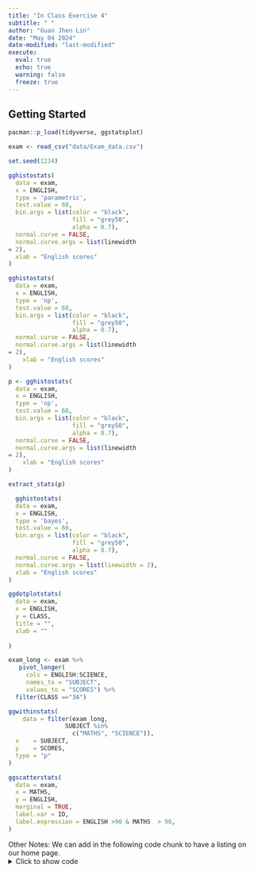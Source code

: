 ```yaml
---
title: "In Class Exercise 4"
subtitle: " "
author: "Guan Jhen Lin"
date: "May 04 2024"
date-modified: "last-modified"
execute: 
  eval: true
  echo: true
  warning: false
  freeze: true
---
```


## Getting Started

```r
pacman::p_load(tidyverse, ggstatsplot)
```

```r
exam <- read_csv("data/Exam_data.csv")
```

```r
set.seed(1234)
```

```r
gghistostats(
  data = exam,
  x = ENGLISH, 
  type = 'parametric',
  test.value = 60, 
  bin.args = list(color = "black",
                  fill = "grey50",
                  alpha = 0.7), 
  normal.curve = FALSE,
  normal.curve.args = list(linewidth 
= 2), 
  xlab = "English scores"
)
```

```r

gghistostats(
  data = exam,
  x = ENGLISH, 
  type = 'np',
  test.value = 60, 
  bin.args = list(color = "black",
                  fill = "grey50",
                  alpha = 0.7), 
  normal.curve = FALSE,
  normal.curve.args = list(linewidth 
= 2), 
    xlab = "English scores"
)
```

```r
p <- gghistostats(
  data = exam,
  x = ENGLISH, 
  type = 'np',
  test.value = 60, 
  bin.args = list(color = "black",
                  fill = "grey50",
                  alpha = 0.7), 
  normal.curve = FALSE,
  normal.curve.args = list(linewidth 
= 2), 
    xlab = "English scores"
)

```

```r
extract_stats(p)
```

```r
  gghistostats(
  data = exam,
  x = ENGLISH, 
  type = 'bayes',
  test.value = 60, 
  bin.args = list(color = "black",
                  fill = "grey50",
                  alpha = 0.7), 
  normal.curve = FALSE,
  normal.curve.args = list(linewidth = 2), 
  xlab = "English scores"
)

```

```r
ggdotplotstats(
  data = exam,
  x = ENGLISH, 
  y = CLASS,
  title = "",
  xlab = ""
  
)
```

```r
exam_long <- exam %>%
   pivot_longer(
     cols = ENGLISH:SCIENCE,
     names_to = "SUBJECT",
     values_to = "SCORES") %>%
  filter(CLASS =="3A")
```

```r
ggwithinstats(
    data = filter(exam_long,
                SUBJECT %in%
                  c("MATHS", "SCIENCE")),
  x    = SUBJECT,
  y    = SCORES,
  type = "p"
)
```

```r
ggscatterstats(
  data = exam,
  x = MATHS,
  y = ENGLISH, 
  marginal = TRUE, 
  label.var = ID,
  label.expression = ENGLISH >90 & MATHS  > 90,
)
```

Other Notes:
We can add in the following code chunk to have a listing on our home page.
<details>
<summary>Click to show code</summary>
listing: contents: - "tkx_01.qmd" 
- "Take_home_x02.qmd" 
sort: - "date desc" 
- "title desc"
max-items: 3 
type: grid 
fields: \[image, date, title, 
author, reading-time\] 
toc: false
</details>
